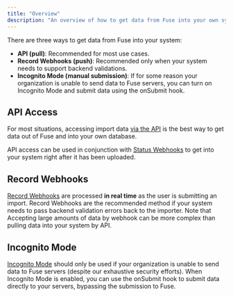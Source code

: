 ```yaml
---
title: "Overview"
description: "An overview of how to get data from Fuse into your own system"
---
```


There are three ways to get data from Fuse into your system: 
- **API (pull)**: Recommended for most use cases.
- **Record Webhooks (push)**: Recommended only when your system needs to support backend validations.
- **Incognito Mode (manual submission)**: If for some reason your organization is unable to send data to Fuse servers, you can turn on Incognito Mode and submit data using the onSubmit hook.

## **API Access**

For most situations, accessing import data [via the API](/accessing-data/api-access) is the best way to get data out of Fuse and into your own database.

API access can be used in conjunction with [Status Webhooks](/accessing-data/status-webhooks) to get into your system right after it has been uploaded.

## **Record Webhooks**

[Record Webhooks](/accessing-data/record-webhooks) are processed **in real time** as the user is submitting an import. Record Webhooks are the recommended method if your system needs to pass backend validation errors back to the importer. Note that Accepting large amounts of data by webhook can be more complex than pulling data into your system by API.

## **Incognito Mode**

[Incognito Mode](/accessing-data/incognito-mode) should only be used if your organization is unable to send data to Fuse servers (despite our exhaustive security efforts). When Incognito Mode is enabled, you can use the onSubmit hook to submit data directly to your servers, bypassing the submission to Fuse.
